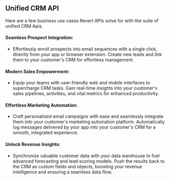 ## Unified CRM API

Here are a few business use cases Revert APIs solve for with the suite of unified CRM Apis.

#### Seamless Prospect Integration:

-   Effortlessly enroll prospects into email sequences with a single click, directly from your app or browser extension.
    Create new leads and link them to your customer's CRM for effortless management.

#### Modern Sales Empowerment:

-   Equip your teams with user-friendly web and mobile interfaces to supercharge CRM tasks.
    Gain real-time insights into your customer's sales pipelines, activities, and vital metrics for enhanced productivity.

#### Effortless Marketing Automation:

-   Craft personalized email campaigns with ease and seamlessly integrate them into your customer's marketing automation platform.
    Automatically log messages delivered by your app into your customer's CRM for a smooth, integrated experience.

#### Unlock Revenue Insights:

-   Synchronize valuable customer data with your data warehouse to fuel advanced forecasting and lead scoring models.
    Push the results back to the CRM as custom fields and objects, boosting your revenue intelligence and ensuring a seamless data flow.

<Cards center>
    <Card title="Check CRMs supported" href="/overview/api-integrations-support/cr-ms" />
</Cards>
